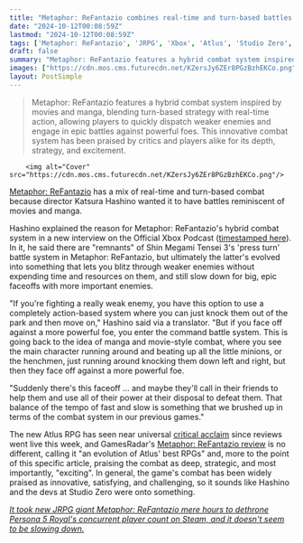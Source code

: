 ```yaml
---
title: "Metaphor: ReFantazio combines real-time and turn-based battles because its director wanted to integrate 'the idea of manga and movie-style combat'"
date: "2024-10-12T00:08:59Z"
lastmod: "2024-10-12T00:08:59Z"
tags: ['Metaphor: ReFantazio', 'JRPG', 'Xbox', 'Atlus', 'Studio Zero', 'Shin Megami Tensei 3', 'Turn-Based Combat', 'Real-Time Combat', 'Hybrid Combat', 'Action RPG', 'RPG']
draft: false
summary: "Metaphor: ReFantazio features a hybrid combat system inspired by movies and manga, blending turn-based strategy with real-time action, allowing players to quickly dispatch weaker enemies and engage in epic battles against powerful foes. This innovative combat system has been praised by critics and players alike for its depth, strategy, and excitement."
images: ["https://cdn.mos.cms.futurecdn.net/KZersJy6ZEr8PGzBzhEKCo.png"]
layout: PostSimple
---
```

> Metaphor: ReFantazio features a hybrid combat system inspired by movies and manga, blending turn-based strategy with real-time action, allowing players to quickly dispatch weaker enemies and engage in epic battles against powerful foes. This innovative combat system has been praised by critics and players alike for its depth, strategy, and excitement.


        <img alt="Cover" src="https://cdn.mos.cms.futurecdn.net/KZersJy6ZEr8PGzBzhEKCo.png"/>
        
[<u>Metaphor: ReFantazio</u>](https://www.gamesradar.com/games/jrpg/metaphor-refantazio-guide/) has a mix of real-time and turn-based combat because director Katsura Hashino wanted it to have battles reminiscent of movies and manga.

Hashino explained the reason for Metaphor: ReFantazio's hybrid combat system in a new interview on the Official Xbox Podcast ([timestamped here](https://www.youtube.com/watch?feature=shared&t=664&v=JoG2zH-Pl6o)). In it, he said there are "remnants" of Shin Megami Tensei 3's 'press turn' battle system in Metaphor: ReFantazio, but ultimately the latter's evolved into something that lets you blitz through weaker enemies without expending time and resources on them, and still slow down for big, epic faceoffs with more important enemies.

"If you're fighting a really weak enemy, you have this option to use a completely action-based system where you can just knock them out of the park and then move on," Hashino said via a translator. "But if you face off against a more powerful foe, you enter the command battle system. This is going back to the idea of manga and movie-style combat, where you see the main character running around and beating up all the little minions, or the henchmen, just running around knocking them down left and right, but then they face off against a more powerful foe. 

"Suddenly there's this faceoff ... and maybe they'll call in their friends to help them and use all of their power at their disposal to defeat them. That balance of the tempo of fast and slow is something that we brushed up in terms of the combat system in our previous games."

The new Atlus RPG has seen near universal [<u>critical acclaim</u>](https://www.gamesradar.com/games/jrpg/metaphor-refantazio-metacritic-score-confirms-a-new-certified-jrpg-banger-as-the-persona-devs-latest-effort-ties-with-astro-bot-as-one-of-the-best-games-of-the-year/) since reviews went live this week, and GamesRadar's [<u>Metaphor: ReFantazio review</u>](https://www.gamesradar.com/games/jrpg/metaphor-refantazio-review/) is no different, calling it "an evolution of Atlus' best RPGs" and, more to the point of this specific article, praising the combat as deep, strategic, and most importantly, "exciting". In general, the game's combat has been widely praised as innovative, satisfying, and challenging, so it sounds like Hashino and the devs at Studio Zero were onto something.

[<em>It took new JRPG giant Metaphor: ReFantazio mere hours to dethrone Persona 5 Royal's concurrent player count on Steam, and it doesn't seem to be slowing down.</em>](https://www.gamesradar.com/games/jrpg/it-took-new-jrpg-giant-metaphor-refantazio-mere-hours-to-dethrone-persona-5-royals-concurrent-player-count-on-steam-and-it-doesnt-seem-to-be-slowing-down/)
        